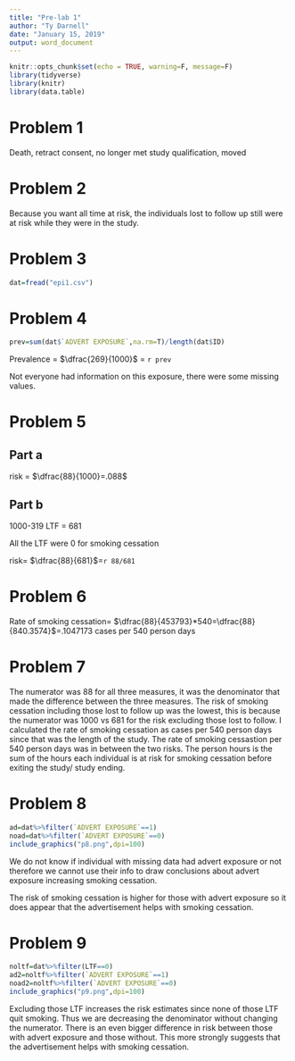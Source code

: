 ```yaml
---
title: "Pre-lab 1"
author: "Ty Darnell"
date: "January 15, 2019"
output: word_document
---
```


```r
knitr::opts_chunk$set(echo = TRUE, warning=F, message=F)
library(tidyverse)
library(knitr)
library(data.table)
```

# Problem 1

 Death, retract consent, no longer met study qualification, moved
 
# Problem 2

Because you want all time at risk, the individuals lost to follow up still were at risk while they were in the study.

# Problem 3

```r
dat=fread("epi1.csv")
```


# Problem 4

```r
prev=sum(dat$`ADVERT EXPOSURE`,na.rm=T)/length(dat$ID)

```

Prevalence = $\dfrac{269}{1000}$ = `r prev`

Not everyone had information on this exposure, there were some missing values.

# Problem 5

## Part a

risk = $\dfrac{88}{1000}=.088$

## Part b

1000-319 LTF =  681

All the LTF were 0 for smoking cessation

risk= $\dfrac{88}{681}$=`r 88/681`

# Problem 6

Rate of smoking cessation= $\dfrac{88}{453793}*540=\dfrac{88}{840.3574}$=.1047173 cases per 540 person days

# Problem 7

The numerator was 88 for all three measures, it was the denominator that made the difference between the three measures. The risk of smoking cessation including those lost to follow up was the lowest, this is because the numerator was 1000 vs 681 for the risk excluding those lost to follow. I calculated the rate of smoking cessation as cases per 540 person days since that was the length of the study. The rate of smoking cessastion per 540 person days was in between the two risks. The person hours is the sum of the hours each individual is at risk for smoking cessation before exiting the study/ study ending.  

# Problem 8

```r
ad=dat%>%filter(`ADVERT EXPOSURE`==1)
noad=dat%>%filter(`ADVERT EXPOSURE`==0)
include_graphics("p8.png",dpi=100)
```

We do not know if individual with missing data had advert exposure or not therefore we cannot use their info to draw conclusions about advert exposure increasing smoking cessation.

The risk of smoking cessation is higher for those with advert exposure so it does appear that the advertisement helps with smoking cessation.

# Problem 9

```r
noltf=dat%>%filter(LTF==0)
ad2=noltf%>%filter(`ADVERT EXPOSURE`==1)
noad2=noltf%>%filter(`ADVERT EXPOSURE`==0)
include_graphics("p9.png",dpi=100)
```

Excluding those LTF increases the risk estimates since none of those LTF quit smoking. Thus we are decreasing the denominator without changing the numerator. There is an even bigger difference in risk between those with advert exposure and those without. This more strongly suggests that the advertisement helps with smoking cessation.